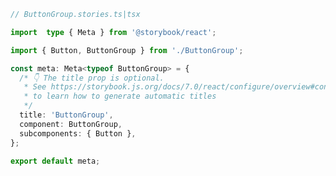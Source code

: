 ```ts
// ButtonGroup.stories.ts|tsx

import  type { Meta } from '@storybook/react';

import { Button, ButtonGroup } from './ButtonGroup';

const meta: Meta<typeof ButtonGroup> = {
  /* 👇 The title prop is optional.
   * See https://storybook.js.org/docs/7.0/react/configure/overview#configure-story-loading
   * to learn how to generate automatic titles
   */
  title: 'ButtonGroup',
  component: ButtonGroup,
  subcomponents: { Button },
};

export default meta;
```